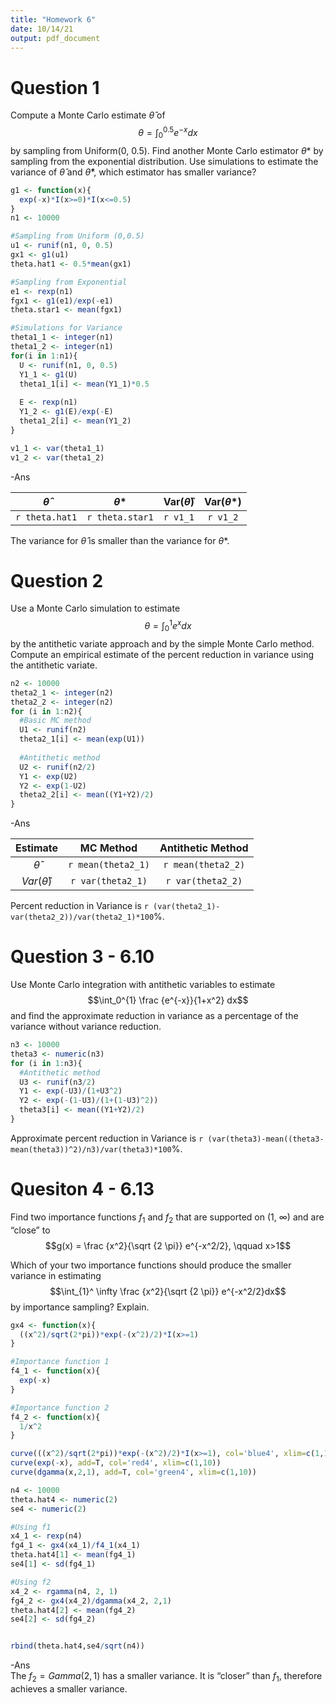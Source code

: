 ```yaml
---
title: "Homework 6"
date: 10/14/21
output: pdf_document
---
```


# Question 1
Compute a Monte Carlo estimate $\hat \theta$ of $$\theta = \int_0^{0.5} e^{-x} dx$$ by sampling from Uniform(0, 0.5). Find another Monte Carlo estimator $\theta$* by sampling from the exponential distribution. Use simulations to estimate the variance of $\hat \theta$ and $\hat \theta$*, which estimator has smaller variance?

``` r

g1 <- function(x){
  exp(-x)*I(x>=0)*I(x<=0.5)
}
n1 <- 10000

#Sampling from Uniform (0,0.5)
u1 <- runif(n1, 0, 0.5)
gx1 <- g1(u1)
theta.hat1 <- 0.5*mean(gx1)

#Sampling from Exponential
e1 <- rexp(n1)
fgx1 <- g1(e1)/exp(-e1)
theta.star1 <- mean(fgx1)

#Simulations for Variance
theta1_1 <- integer(n1)
theta1_2 <- integer(n1)
for(i in 1:n1){
  U <- runif(n1, 0, 0.5)
  Y1_1 <- g1(U)
  theta1_1[i] <- mean(Y1_1)*0.5
  
  E <- rexp(n1)
  Y1_2 <- g1(E)/exp(-E)
  theta1_2[i] <- mean(Y1_2)
}

v1_1 <- var(theta1_1)
v1_2 <- var(theta1_2)

```

-Ans  

|$\hat{\theta}$|$\theta$* |Var($\hat{\theta}$)|Var($\theta$*)|  
|:-----:|:-----:|:-----:|:-----:|  
|`r theta.hat1`|`r theta.star1`|`r v1_1`|`r v1_2`|  

The variance for $\hat{\theta}$ is smaller than the variance for $\theta$*. 







# Question 2
Use a Monte Carlo simulation to estimate $$\theta = \int_0^{1} e^{x} dx$$ by the antithetic variate approach and by the simple Monte Carlo method. Compute an empirical estimate of the percent reduction in variance using the antithetic variate.

``` r
n2 <- 10000
theta2_1 <- integer(n2)
theta2_2 <- integer(n2)
for (i in 1:n2){
  #Basic MC method
  U1 <- runif(n2)
  theta2_1[i] <- mean(exp(U1))
  
  #Antithetic method
  U2 <- runif(n2/2)
  Y1 <- exp(U2)
  Y2 <- exp(1-U2)
  theta2_2[i] <- mean((Y1+Y2)/2)
}

```

-Ans  

|Estimate|MC Method|Antithetic Method| 
|:-----:|:-----:|:-----:|
|$\hat{\theta}$|`r mean(theta2_1)`|`r mean(theta2_2)`|  
|$Var(\hat{\theta})$|`r var(theta2_1)`|`r var(theta2_2)`|  


Percent reduction in Variance is `r (var(theta2_1)-var(theta2_2))/var(theta2_1)*100`%.





# Question 3 - 6.10
Use Monte Carlo integration with antithetic variables to estimate $$\int_0^{1} \frac {e^{-x}}{1+x^2} dx$$ and find the approximate reduction in variance as a percentage of the variance without variance reduction.

``` r
n3 <- 10000
theta3 <- numeric(n3)
for (i in 1:n3){
  #Antithetic method
  U3 <- runif(n3/2)
  Y1 <- exp(-U3)/(1+U3^2)
  Y2 <- exp(-(1-U3)/(1+(1-U3)^2))
  theta3[i] <- mean((Y1+Y2)/2)
}
```

Approximate percent reduction in Variance is `r (var(theta3)-mean((theta3-mean(theta3))^2)/n3)/var(theta3)*100`%.




# Quesiton 4 - 6.13
Find two importance functions $f_1$ and $f_2$ that are supported on (1, $\infty$)
and are “close” to $$g(x) =  \frac {x^2}{\sqrt {2 \pi}} e^{-x^2/2}, \qquad x>1$$

Which of your two importance functions should produce the smaller variance in estimating $$\int_{1}^ \infty \frac {x^2}{\sqrt {2 \pi}} e^{-x^2/2}dx$$ by importance sampling? Explain.

``` r
gx4 <- function(x){
  ((x^2)/sqrt(2*pi))*exp(-(x^2)/2)*I(x>=1)
}

#Importance function 1
f4_1 <- function(x){
  exp(-x)
}

#Importance function 2
f4_2 <- function(x){
  1/x^2
}
```

```r
curve(((x^2)/sqrt(2*pi))*exp(-(x^2)/2)*I(x>=1), col='blue4', xlim=c(1,10), ylab="f(x)")
curve(exp(-x), add=T, col='red4', xlim=c(1,10))
curve(dgamma(x,2,1), add=T, col='green4', xlim=c(1,10))
```

```r
n4 <- 10000
theta.hat4 <- numeric(2)
se4 <- numeric(2)

#Using f1
x4_1 <- rexp(n4) 
fg4_1 <- gx4(x4_1)/f4_1(x4_1)
theta.hat4[1] <- mean(fg4_1)
se4[1] <- sd(fg4_1)

#Using f2
x4_2 <- rgamma(n4, 2, 1)
fg4_2 <- gx4(x4_2)/dgamma(x4_2, 2,1)
theta.hat4[2] <- mean(fg4_2)
se4[2] <- sd(fg4_2)


rbind(theta.hat4,se4/sqrt(n4))

```
-Ans  
The $f_2 = Gamma(2,1)$ has a smaller variance. It is "closer" than $f_1$, therefore achieves a smaller variance. 






